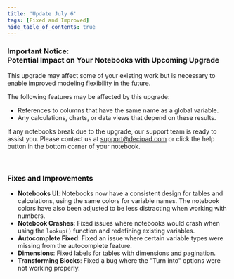 ```yaml
---
title: 'Update July 6'
tags: [Fixed and Improved]
hide_table_of_contents: true
---
```



<ReleasePost>

### **Important Notice: <br/> Potential Impact on Your Notebooks with Upcoming Upgrade**

This upgrade may affect some of your existing work but is necessary to enable improved modeling flexibility in the future.

The following features may be affected by this upgrade:

- References to columns that have the same name as a global variable.
- Any calculations, charts, or data views that depend on these results.

If any notebooks break due to the upgrade, our support team is ready to assist you. Please contact us at support@decipad.com or click the help button in the bottom corner of your notebook.

<br />

### <FancyTitle icon={Hammer}>Fixes and Improvements</FancyTitle>

- **Notebooks UI**: Notebooks now have a consistent design for tables and calculations, using the same colors for variable names. The notebook colors have also been adjusted to be less distracting when working with numbers.
- **Notebook Crashes**: Fixed issues where notebooks would crash when using the `lookup()` function and redefining existing variables.
- **Autocomplete Fixed**: Fixed an issue where certain variable types were missing from the autocomplete feature.
- **Dimensions**: Fixed labels for tables with dimensions and pagination.
- **Transforming Blocks**: Fixed a bug where the "Turn into" options were not working properly.

</ReleasePost>
